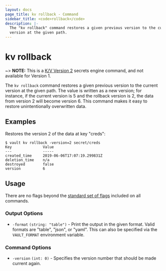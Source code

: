 ```yaml
---
layout: docs
page_title: kv rollback - Command
sidebar_title: <code>rollback</code>
description: |-
  The "kv rollback" command restores a given previous version to the current
  version at the given path.
---
```


# kv rollback

~> **NOTE:** This is a [K/V Version 2](/docs/secrets/kv/kv-v2.html) secrets
engine command, and not available for Version 1.

The `kv rollback` command restores a given previous version to the current
version at the given path. The value is written as a new version; for instance,
if the current version is 5 and the rollback version is 2, the data from version
2 will become version 6. This command makes it easy to restore unintentionally
overwritten data.

## Examples

Restores the version 2 of the data at key "creds":

```text
$ vault kv rollback -version=2 secret/creds
Key              Value
---              -----
created_time     2019-06-06T17:07:19.299831Z
deletion_time    n/a
destroyed        false
version          6
```

## Usage

There are no flags beyond the [standard set of flags](/docs/commands/index.html)
included on all commands.

### Output Options

- `-format` `(string: "table")` - Print the output in the given format. Valid
  formats are "table", "json", or "yaml". This can also be specified via the
  `VAULT_FORMAT` environment variable.

### Command Options

- `-version` `(int: 0)` - Specifies the version number that should be made
  current again.
